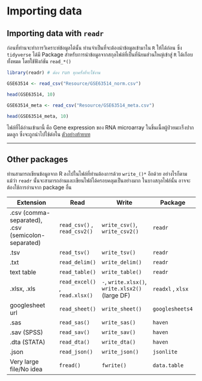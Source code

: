 # **Importing data**

## Importing data with `readr`

ก่อนที่ท่านจะทำการวิเคราะห์ข้อมูลได้นั้น ท่านจำเป็นที่จะต้องนำข้อมูลเข้ามาใน `R` ให้ได้ก่อน ซึ่ง `tidyverse` ได้มี Package สำหรับการนำข้อมูลจากสกุลไฟล์ที่เป็นที่นิยมส่วนใหญ่เข้าสู่ `R` ได้เกือบทั้งหมด โดยใช้ฟังก์ชัน `read_*()`

```r
library(readr) # ต้อง run ทุกครั้งที่จะใช้งาน

GSE63514 <- read_csv("Resource/GSE63514_norm.csv")

head(GSE63514, 10) 

GSE63514_meta <- read_csv("Resource/GSE63514_meta.csv")

head(GSE63514_meta, 10)
```

ไฟล์ที่ได้อ่านเข้ามานี้ คือ Gene expression ของ RNA microarray ในชิ้นเนื้อผู้ป่วยมะเร็งปากมดลูก ซึ่งจะถูกนำไปใช้ต่อใน [ตัวอย่างท้ายบท](#GSE63514)

------------------------------------------------------------------------

## Other packages

ท่านสามารถเขียนข้อมูลจาก R ลงไปในไฟล์ที่ท่านต้องการด้วย `write_()*` อีกด้วย อย่างไรก็ตาม แม้ว่า `readr` นั้นจะสามารถอ่านและเขียนไฟล์ได้ครอบคลุมเป็นอย่างมาก ในบางสกุลไฟล์นั้น อาจจะต้องใช้การอ่านจาก package อื่น

| Extension                                          | Read                           | Write                                           | Package           |
|----------------------------------------------------|--------------------------------|-------------------------------------------------|-------------------|
| .csv (comma-separated), .csv (semicolon-separated) | `read_csv()` , `read_csv2()`   | `write_csv()`, `write_csv2()`                   | `readr`           |
| .tsv                                               | `read_tsv()`                   | `write_tsv()`                                   | `readr`           |
| .txt                                               | `read_delim()`                 | `write_delim()`                                 | `readr`           |
| text table                                         | `read_table()`                 | `write_table()`                                 | `readr`           |
| .xlsx, .xls                                        | `read_excel()` , `read.xlsx()` | `-`, `write.xlsx()`, `write.xlsx2()` (large DF) | `readxl` , `xlsx` |
| googlesheet url                                    | `read_sheet()`                 | `write_sheet()`                                 | `googlesheets4`   |
| .sas                                               | `read_sas()`                   | `write_sas()`                                   | `haven`           |
| .sav (SPSS)                                        | `read_sav()`                   | `write_sav()`                                   | `haven`           |
| .dta (STATA)                                       | `read_dta()`                   | `write_dta()`                                   | `haven`           |
| .json                                              | `read_json()`                  | `write_json()`                                  | `jsonlite`        |
| Very large file/No idea                            | `fread()`                      | `fwrite()`                                      | `data.table`      |
